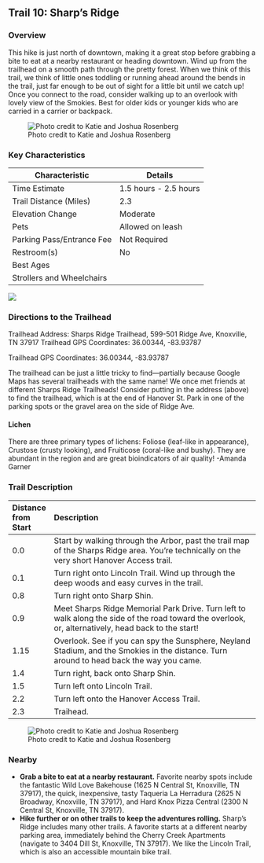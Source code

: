 ## Trail 10: Sharp's Ridge

### Overview

This hike is just north of downtown, making it a great stop before grabbing a bite to eat at a nearby restaurant or heading downtown. Wind up from the trailhead on a smooth path through the pretty forest. When we think of this trail, we think of little ones toddling or running ahead around the bends in the trail, just far enough to be out of sight for a little bit until we catch up! Once you connect to the road, consider walking up to an overlook with lovely view of the Smokies. Best for older kids or younger kids who are carried in a carrier or backpack.

![Photo credit to Katie and Joshua Rosenberg](img/trail-10-figure-01.jpg)

### Key Characteristics

| **Characteristic**        | **Details**           |
|---------------------------|-----------------------|
| Time Estimate             | 1.5 hours - 2.5 hours |
| Trail Distance (Miles)    | 2.3                   |
| Elevation Change          | Moderate              |
| Pets                      | Allowed on leash      |
| Parking Pass/Entrance Fee | Not Required          |
| Restroom(s)               | No                    |
| Best Ages                 |                       |
| Strollers and Wheelchairs |                       |

![](maps/trail-10-map.jpeg)

### Directions to the Trailhead

Trailhead Address: Sharps Ridge Trailhead, 599-501 Ridge Ave, Knoxville, TN 37917 Trailhead GPS Coordinates: 36.00344, -83.93787

Trailhead GPS Coordinates: 36.00344, -83.93787

The trailhead can be just a little tricky to find---partially because Google Maps has several trailheads with the same name! We once met friends at different Sharps Ridge Trailheads! Consider putting in the address (above) to find the trailhead, which is at the end of Hanover St. Park in one of the parking spots or the gravel area on the side of Ridge Ave.

::: {.callout-note appearance="simple" icon="true"}
#### Lichen

There are three primary types of lichens: Foliose (leaf-like in appearance), Crustose (crusty looking), and Fruiticose (coral-like and bushy). They are abundant in the region and are great bioindicators of air quality! -Amanda Garner
:::

### Trail Description

| Distance from Start | Description                                                                                                                                         |
|:--------------------|:----------------------------------------------------------------------------------------------------------------------------------------------------|
| 0.0                 | Start by walking through the Arbor, past the trail map of the Sharps Ridge area. You're technically on the very short Hanover Access trail.         |
| 0.1                 | Turn right onto Lincoln Trail. Wind up through the deep woods and easy curves in the trail.                                                         |
| 0.8                 | Turn right onto Sharp Shin.                                                                                                                         |
| 0.9                 | Meet Sharps Ridge Memorial Park Drive. Turn left to walk along the side of the road toward the overlook, or, alternatively, head back to the start! |
| 1.15                | Overlook. See if you can spy the Sunsphere, Neyland Stadium, and the Smokies in the distance. Turn around to head back the way you came.            |
| 1.4                 | Turn right, back onto Sharp Shin.                                                                                                                   |
| 1.5                 | Turn left onto Lincoln Trail.                                                                                                                       |
| 2.2                 | Turn left onto the Hanover Access Trail.                                                                                                            |
| 2.3                 | Traihead.                                                                                                                                           |

![Photo credit to Katie and Joshua Rosenberg](img/sharps%20trail.jpg)

### Nearby

-   **Grab a bite to eat at a nearby restaurant.** Favorite nearby spots include the fantastic Wild Love Bakehouse (1625 N Central St, Knoxville, TN 37917), the quick, inexpensive, tasty Taqueria La Herradura (2625 N Broadway, Knoxville, TN 37917), and Hard Knox Pizza Central (2300 N Central St, Knoxville, TN 37917).
-   **Hike further or on other trails to keep the adventures rolling.** Sharp's Ridge includes many other trails. A favorite starts at a different nearby parking area, immediately behind the Cherry Creek Apartments (navigate to 3404 Dill St, Knoxville, TN 37917). We like the Lincoln Trail, which is also an accessible mountain bike trail.
